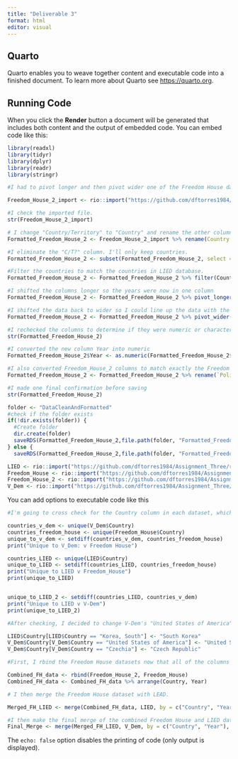 ```yaml
---
title: "Deliverable 3"
format: html
editor: visual
---
```


## Quarto

Quarto enables you to weave together content and executable code into a finished document. To learn more about Quarto see <https://quarto.org>.

## Running Code

When you click the **Render** button a document will be generated that includes both content and the output of embedded code. You can embed code like this:

```r
library(readxl)
library(tidyr)
library(dplyr)
library(readr)
library(stringr) 
```

```r
#I had to pivot longer and then pivot wider one of the Freedom House datasets because the Years were across the columns instead of in one column so I incorporated part of Deliverable 2 into Deliverable 3 

Freedom_House_2_import <- rio::import("https://github.com/dftorres1984/Assignment_Two/raw/refs/heads/main/DataCleanAndFormatted/Clean_Freedom_House_2.csv")

#I check the imported file.  
str(Freedom_House_2_import)

# I change "Country/Territory" to "Country" and rename the other columns include with the correct year. 
Formatted_Freedom_House_2 <- Freedom_House_2_import %>% rename(Country = "Country/Territory", `Political Rights_2003` = `FIW03 PR`, `Political Rights_2004` = `FIW04 PR`, `Political Rights_2005` = `FIW05 PR`, `Civil Liberties_2003` = `FIW03 CL`, `Civil Liberties_2004` = `FIW04 CL`, `Civil Liberties_2005` = `FIW05 CL`, `Total Score_2003` = `FIW03 Total`, `Total Score_2004` = `FIW04 Total`, `Total Score_2005` = `FIW05 Total`)

#I eliminate the "C/T?" column. I'll only keep countries.  
Formatted_Freedom_House_2 <- subset(Formatted_Freedom_House_2, select = -`C/T?`)

#Filter the countries to match the countries in LIED database.  
Formatted_Freedom_House_2 <- Formatted_Freedom_House_2 %>% filter(Country %in% c("Greece", "Italy", "Austria", "United States", "South Korea", "Portugal", "Japan", "Belgium", "Czech Republic", "Spain", "United Kingdom", "Canada", "France", "Iceland", "Australia", "Germany", "Netherlands", "Ireland", "Finland", "Switzerland", "New Zealand", "Denmark", "Sweden", "Norway", "Hungary", "Poland", "Slovakia", "Estonia", "Latvia", "Lithuania", "Slovenia", "Cyprus", "Malta", "Bulgaria", "Romania", "Croatia"))

#I shifted the columns longer so the years were now in one column 
Formatted_Freedom_House_2 <- Formatted_Freedom_House_2 %>% pivot_longer( cols = !Country, names_to = c("Variable", "Year"), names_sep = "_", values_to = "Data")

#I shifted the data back to wider so I could line up the data with the correct years 
Formatted_Freedom_House_2 <- Formatted_Freedom_House_2 %>% pivot_wider(names_from = c(Variable), values_from = Data)

#I rechecked the columns to determine if they were numeric or character
str(Formatted_Freedom_House_2)

#I converted the new column Year into numeric
Formatted_Freedom_House_2$Year <- as.numeric(Formatted_Freedom_House_2$Year)

#I also converted Freedom_House_2 columns to match exactly the Freedom House columns
Formatted_Freedom_House_2 <- Formatted_Freedom_House_2 %>% rename(`Political_Rights` = `Political Rights`, Civil_Liberties = `Civil Liberties`, `Total_Score` = `Total Score`)

#I made one final confirmation before saving
str(Formatted_Freedom_House_2)

folder <- "DataCleanAndFormatted"
#check if the folder exists 
if(!dir.exists(folder)) {
  #Create folder 
  dir.create(folder)
  saveRDS(Formatted_Freedom_House_2,file.path(folder, "Formatted_Freedom_House_2.RDS"))
} else {
  saveRDS(Formatted_Freedom_House_2,file.path(folder, "Formatted_Freedom_House_2.RDS"))}
```

```r
LIED <- rio::import("https://github.com/dftorres1984/Assignment_Three/raw/refs/heads/main/DataCleanAndFormatted/Formatted_LIED.RDS")
Freedom_House <- rio::import("https://github.com/dftorres1984/Assignment_Three/raw/refs/heads/main/DataCleanAndFormatted/Formatted_Freedom_House.RDS")
Freedom_House_2 <- rio::import("https://github.com/dftorres1984/Assignment_Three/raw/refs/heads/main/DataCleanAndFormatted/Formatted_Freedom_House_2.RDS")
V_Dem <- rio::import("https://github.com/dftorres1984/Assignment_Three/raw/refs/heads/main/DataCleanAndFormatted/Formatted_V_Dem.RDS")
```

You can add options to executable code like this

```r
#I'm going to cross check for the Country column in each dataset, which allows me to determine which countries are missing or spelled differently. 

countries_v_dem <- unique(V_Dem$Country)
countries_freedom_house <- unique(Freedom_House$Country)
unique_to_v_dem <- setdiff(countries_v_dem, countries_freedom_house)
print("Unique to V_Dem: v Freedom House")

countries_LIED <- unique(LIED$Country)
unique_to_LIED <- setdiff(countries_LIED, countries_freedom_house)
print("Unique to LIED v Freedom_House")
print(unique_to_LIED)


unique_to_LIED_2 <- setdiff(countries_LIED, countries_v_dem)
print("Unique to LIED v V-Dem")
print(unique_to_LIED_2)

#After checking, I decided to change V-Dem's "United States of America" and "Czechia" to "United States" and "Czech Republic." And I'm going to change LIED's dataset from "Korea, South" to "South Korea" to match the Freedom House datasets. This will allow for cleaner merge process.    

LIED$Country[LIED$Country == "Korea, South"] <- "South Korea" 
V_Dem$Country[V_Dem$Country == "United States of America"] <- "United States"
V_Dem$Country[V_Dem$Country == "Czechia"] <- "Czech Republic" 
```

```r
#First, I rbind the Freedom House datasets now that all of the columns are the same name and arrange the columns by Country and Year. 

Combined_FH_data <- rbind(Freedom_House_2, Freedom_House)
Combined_FH_data <- Combined_FH_data %>% arrange(Country, Year)

# I then merge the Freedom House dataset with LEAD.  

Merged_FH_LIED <- merge(Combined_FH_data, LIED, by = c("Country", "Year"), all = TRUE)

#I then make the final merge of the combined Freedom House and LIED dataset with V_Dem. 
Final_Merge <- merge(Merged_FH_LIED, V_Dem, by = c("Country", "Year"), all = TRUE)
```

The `echo: false` option disables the printing of code (only output is displayed).
